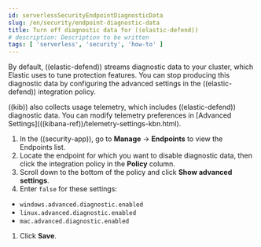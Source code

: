 ```yaml
---
id: serverlessSecurityEndpointDiagnosticData
slug: /en/security/endpoint-diagnostic-data
title: Turn off diagnostic data for ((elastic-defend))
# description: Description to be written
tags: [ 'serverless', 'security', 'how-to' ]
---
```


<div id="endpoint-diagnostic-data"></div>

By default, ((elastic-defend)) streams diagnostic data to your cluster, which Elastic uses to tune protection features. You can stop producing this diagnostic data by configuring the advanced settings in the ((elastic-defend)) integration policy.

<DocCallOut title="Note">
((kib)) also collects usage telemetry, which includes ((elastic-defend)) diagnostic data. You can modify telemetry preferences in [Advanced Settings](((kibana-ref))/telemetry-settings-kbn.html).
</DocCallOut>

1. In the ((security-app)), go to **Manage** -> **Endpoints** to view the Endpoints list.
1. Locate the endpoint for which you want to disable diagnostic data, then click the integration policy in the **Policy** column.
1. Scroll down to the bottom of the policy and click **Show advanced settings**.
1. Enter `false` for these settings:
  * `windows.advanced.diagnostic.enabled`
  * `linux.advanced.diagnostic.enabled`
  * `mac.advanced.diagnostic.enabled`
1. Click **Save**.

